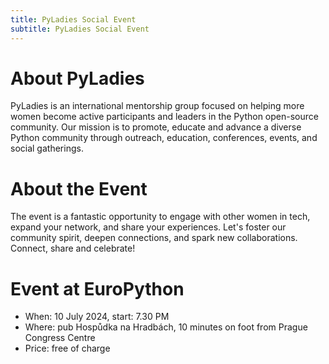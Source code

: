 ```yaml
---
title: PyLadies Social Event
subtitle: PyLadies Social Event
---
```

# About PyLadies
PyLadies is an international mentorship group focused on helping more women become active participants and leaders in the Python open-source community. Our mission is to promote, educate and advance a diverse Python community through outreach, education, conferences, events, and social gatherings.

# About the Event
The event is a fantastic opportunity to engage with other women in tech, expand your network, and share your experiences. Let's foster our community spirit, deepen connections, and spark new collaborations. Connect, share and celebrate!

# Event at EuroPython
* When: 10 July 2024, start: 7.30 PM
* Where: pub Hospůdka na Hradbách, 10 minutes on foot from Prague Congress Centre
* Price: free of charge
